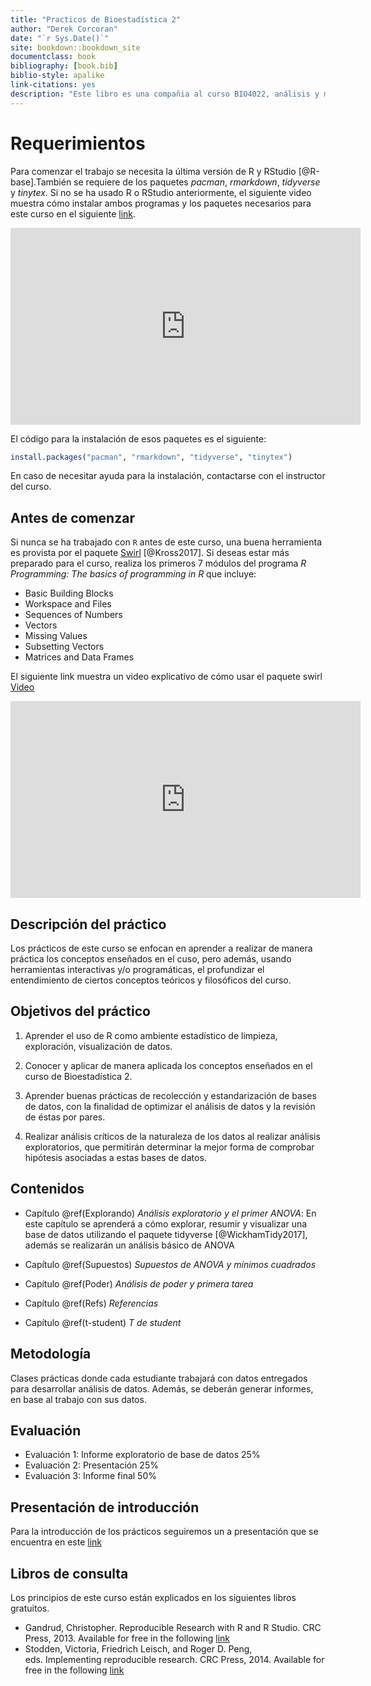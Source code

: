```yaml
--- 
title: "Practicos de Bioestadística 2"
author: "Derek Corcoran"
date: "`r Sys.Date()`"
site: bookdown::bookdown_site
documentclass: book
bibliography: [book.bib]
biblio-style: apalike
link-citations: yes
description: "Este libro es una compañia al curso BIO4022, análisis y manipulación de datos en R"
---
```


# Requerimientos {-}

Para comenzar el trabajo se necesita la última versión de R y RStudio [@R-base].También se requiere de los paquetes *pacman*, *rmarkdown*, *tidyverse* y *tinytex*. Si no se ha usado R o RStudio anteriormente, el siguiente video muestra cómo instalar ambos programas y los paquetes necesarios para este curso en el siguiente [link](https://youtu.be/RtkCAKXsVbw).

<iframe width="560" height="315" src="https://www.youtube.com/embed/RtkCAKXsVbw" frameborder="0" allow="autoplay; encrypted-media" allowfullscreen></iframe>

El código para la instalación de esos paquetes es el siguiente:

```r
install.packages("pacman", "rmarkdown", "tidyverse", "tinytex")
```


En caso de necesitar ayuda para la instalación, contactarse con el instructor del curso.

## Antes de comenzar

Si nunca se ha trabajado con `R` antes de este curso, una buena herramienta es provista por el paquete [Swirl](http://swirlstats.com/students.html) [@Kross2017]. Si deseas estar más preparado para el curso, realiza los primeros 7 módulos del programa *R Programming: The basics of programming in R* que incluye:

* Basic Building Blocks
* Workspace and Files
* Sequences of Numbers
* Vectors
* Missing Values
* Subsetting Vectors
* Matrices and Data Frames


El siguiente link muestra un video explicativo de cómo usar el paquete swirl [Video](https://youtu.be/w6L7Ye18yPE)

<iframe width="560" height="315" src="https://www.youtube.com/embed/w6L7Ye18yPE" frameborder="0" allow="autoplay; encrypted-media" allowfullscreen></iframe>

## Descripción del práctico

Los prácticos de este curso se enfocan en aprender a realizar de manera práctica los conceptos enseñados en el cuso, pero además, usando herramientas interactivas y/o programáticas, el profundizar el entendimiento de ciertos conceptos teóricos y filosóficos del curso.

##  Objetivos del práctico

1. Aprender el uso de R como ambiente estadístico de limpieza, exploración, visualización de datos.

2. Conocer y aplicar de manera aplicada los conceptos enseñados en el curso de Bioestadística 2.

3. Aprender buenas prácticas de recolección y estandarización de bases de datos, con la finalidad de optimizar el análisis de datos y la revisión de éstas por pares.

4. Realizar análisis críticos de la naturaleza de los datos al realizar análisis exploratorios, que permitirán determinar la mejor forma de comprobar hipótesis asociadas a estas bases de datos.

## Contenidos

+ Capítulo \@ref(Explorando) *Análisis exploratorio y el primer ANOVA*: En este capítulo se aprenderá a cómo explorar, resumir y visualizar una base de datos utilizando el paquete tidyverse [@WickhamTidy2017], además se realizarán un análisis básico de ANOVA

+ Capítulo \@ref(Supuestos) *Supuestos de ANOVA y mínimos cuadrados*

+ Capítulo \@ref(Poder) *Análisis de poder y primera tarea*

+ Capítulo \@ref(Refs) *Referencias*

+ Capítulo \@ref(t-student) *T de student*

## Metodología

Clases prácticas donde cada estudiante trabajará con datos entregados para desarrollar análisis de datos. Además, se deberán generar informes, en base al trabajo con sus datos.

##  Evaluación

* Evaluación 1: Informe exploratorio de base de datos 25%
* Evaluación 2: Presentación 25%
* Evaluación 3: Informe final 50%


## Presentación de introducción

Para la introducción de los prácticos seguiremos un a presentación que se encuentra en este [link](http://www.derek-corcoran-barrios.com/AyudantiaStatsPres/Clase1/Clase1.html)

## Libros de consulta

Los principios de este curso están explicados en los siguientes libros gratuitos.

* Gandrud, Christopher. Reproducible Research with R and R Studio. CRC Press, 2013. Available for free in the following
[link](https://englianhu.files.wordpress.com/2016/01/reproducible-research-with-r-and-studio-2nd-edition.pdf)
* Stodden, Victoria, Friedrich Leisch, and Roger D. Peng, eds. Implementing reproducible research. CRC Press, 2014. Available for free in the following [link](http://web.stanford.edu/~vcs/papers/ijclp-STODDEN-2009.pdf)

